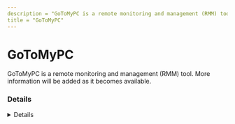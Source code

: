 ---
description = "GoToMyPC is a remote monitoring and management (RMM) tool. More information will be added as it becomes available."
title = "GoToMyPC"
---



# GoToMyPC

GoToMyPC is a remote monitoring and management (RMM) tool. More information will be added as it becomes available.


### Details
<Details author={"Nasreddine Bencherchali"}
         category={""}
         created={"2024-08-05"}
         website={""}
         lastModified={"2024-08-05"}
         privileges={""}
         free={ false }
         verification={ false }
/>

#### Installation Paths
<Card code={ ["C:\\Program Files (x86)\\GoToMyPC\\*"] }/>





### Forensic Artifacts

#### Disk Artifacts
<EuiSpacer size="xl"/>
<DiskArtifacts data={ [{"File": "%AppData%\\GoTo\\Logs\\goto.log", "Description": "N/A", "OS": "Windows"}] }/>


#### Registry Artifacts
<EuiSpacer size="xl"/>
<RegistryTable data={ [{"Path": "HKEY_LOCAL_MACHINE\\WOW6432Node\\Citrix\\GoToMyPc", "Description": "Configuration settings including registration email"}, {"Path": "HKEY_LOCAL_MACHINE\\WOW6432Node\\Citrix\\GoToMyPc\\GuestInvite", "Description": "Guest invites send to connect"}, {"Path": "HKEY_CURRENT_USER\\SOFTWARE\\Citrix\\GoToMyPc\\FileTransfer\\history", "Description": "hostname of the computer making connections and location of transferred files"}, {"Path": "HKEY_USERS\\<SID>\\SOFTWARE\\Citrix\\GoToMyPc\\FileTransfer\\history", "Description": "hostname of the computer making connections and location of transferred files"}] }/>

#### Network Artifacts
<EuiSpacer size="xl"/>
<NetworkArtifactsTable data={ [{"Description": "N/A", "Domains": ["*.GoToMyPC.com"], "Ports": ["N/A"]}] }/>




### Detections
- Detects potential registry activity of GoToMyPC RMM tool
  - [Sigma Rule](https://github.com/magicsword-io/LOLRMM/blob/main/detections/sigma/gotomypc_registry_sigma.yml)
- Detects potential network activity of GoToMyPC RMM tool
  - [Sigma Rule](https://github.com/magicsword-io/LOLRMM/blob/main/detections/sigma/gotomypc_network_sigma.yml)
- Detects potential files activity of GoToMyPC RMM tool
  - [Sigma Rule](https://github.com/magicsword-io/LOLRMM/blob/main/detections/sigma/gotomypc_files_sigma.yml)

### References
- [https://support.logmeininc.com/gotomypc/help/what-are-the-optimal-firewall-configurations#](https://support.logmeininc.com/gotomypc/help/what-are-the-optimal-firewall-configurations#)
- [https://support.goto.com/training/help/how-do-i-configure-gototraining-to-work-with-firewalls](https://support.goto.com/training/help/how-do-i-configure-gototraining-to-work-with-firewalls)
- [https://ruler-project.github.io/ruler-project/RULER/remote/Citrix%20GoToMyPC/](https://ruler-project.github.io/ruler-project/RULER/remote/Citrix%20GoToMyPC/)

### Acknowledgements
- Phill Moore (@phillmoore)
